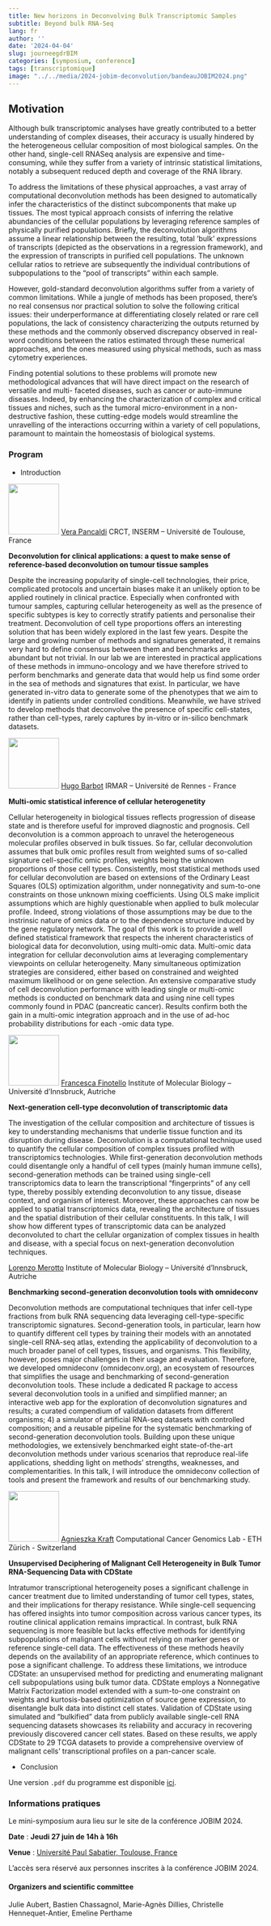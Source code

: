 ```yaml
---
title: New horizons in Deconvolving Bulk Transcriptomic Samples
subtitle: Beyond bulk RNA-Seq
lang: fr
author: ''
date: '2024-04-04'
slug: journeegdrBIM
categories: [symposium, conference]
tags: [transcriptomique]
image: "../../media/2024-jobim-deconvolution/bandeauJOBIM2024.png"
---
```


## Motivation

Although bulk transcriptomic analyses have greatly contributed to a better understanding of complex diseases, their accuracy is usually hindered by the heterogeneous cellular composition of most biological samples. On the other hand, single-cell RNASeq analysis are expensive and time-consuming, while they suffer from a variety of intrinsic statistical limitations, notably a subsequent reduced depth and coverage of the RNA library.

To address the limitations of these physical approaches, a vast array of computational deconvolution methods has been designed to automatically infer the characteristics of the distinct subcomponents that make up tissues. The most typical approach consists of inferring the relative abundancies of the cellular populations by leveraging reference samples of physically purified populations. Briefly, the deconvolution algorithms assume a linear relationship between the resulting, total 'bulk' expressions of transcripts (depicted as the observations in a regression framework), and the expression of transcripts in purified cell populations. The unknown cellular ratios to retrieve are subsequently the individual contributions of subpopulations to the “pool of transcripts” within each sample.

However, gold-standard deconvolution algorithms suffer from a variety of common limitations. While a jungle of methods has been proposed, there’s no real consensus nor practical solution to solve the following critical issues: their underperformance at differentiating closely related or rare cell populations, the lack of consistency characterizing the outputs returned by these methods and the commonly observed discrepancy observed in real-word conditions between the ratios estimated through these numerical approaches, and the ones measured using physical methods, such as mass cytometry experiences.

Finding potential solutions to these problems will promote new methodological advances that will have direct impact on the research of versatile and multi- faceted diseases, such as cancer or auto-immune diseases. Indeed, by enhancing the characterization of complex and critical tissues and niches, such as the tumoral micro-environment in a non-destructive fashion, these cutting-edge models would streamline the unravelling of the interactions occurring within a variety of cell populations, paramount to maintain the homeostasis of biological systems.


### Program

- Introduction

![](/media/2024-jobim-deconvolution/verapancaldi.jpg){width=100} [Vera Pancaldi](https://www.crct-inserm.fr/annuaire/vera-pancaldi/) CRCT, INSERM – Université de Toulouse, France
  

**Deconvolution for clinical applications: a quest to make sense of
reference-based deconvolution on tumour tissue samples**

Despite the increasing popularity of single-cell technologies, their price, complicated
protocols and uncertain biases make it an unlikely option to be applied routinely in clinical
practice. Especially when confronted with tumour samples, capturing cellular heterogeneity as
well as the presence of specific subtypes is key to correctly stratify patients and personalise their
treatment.
Deconvolution of cell type proportions offers an interesting solution that has been widely explored
in the last few years. Despite the large and growing number of methods and signatures
generated, it remains very hard to define consensus between them and benchmarks are
abundant but not trivial. In our lab we are interested in practical applications of these methods in
immuno-oncology and we have therefore strived to perform benchmarks and generate data that
would help us find some order in the sea of methods and signatures that exist.
In particular, we have generated in-vitro data to generate some of the phenotypes that we aim
to identify in patients under controlled conditions. Meanwhile, we have strived to develop
methods that deconvolve the presence of specific cell-states, rather than cell-types, rarely
captures by in-vitro or in-silico benchmark datasets.

![](/media/2024-jobim-deconvolution/hugobarbot.jpeg){width=100} [Hugo Barbot]() IRMAR – Université de Rennes - France
  

**Multi-omic statistical inference of cellular heterogenetity**

Cellular heterogeneity in biological tissues reflects progression of disease state and is therefore useful for
improved diagnostic and prognosis. Cell deconvolution is a common approach to unravel the
heterogeneous molecular profiles observed in bulk tissues. So far, cellular deconvolution assumes that bulk
omic profiles result from weighted sums of so-called signature cell-specific omic profiles, weights being the
unknown proportions of those cell types. Consistently, most statistical methods used for cellular
deconvolution are based on extensions of the Ordinary Least Squares (OLS) optimization algorithm, under
nonnegativity and sum-to-one constraints on those unknown mixing coefficients. Using OLS make implicit
assumptions which are highly questionable when applied to bulk molecular profile. Indeed, strong violations
of those assumptions may be due to the instrinsic nature of omics data or to the dependence structure
induced by the gene regulatory network. The goal of this work is to provide a well defined statistical
framework that respects the inherent characteristics of biological data for deconvolution, using multi-omic
data.
Multi-omic data integration for cellular deconvolution aims at leveraging complementary viewpoints on
cellular heterogeneity. Many simultaneous optimization strategies are considered, either based on
constrained and weighted maximum likelihood or on gene selection. An extensive comparative study of
cell deconvolution performance with leading single or multi-omic methods is conducted on benchmark
data and using nine cell types commonly found in PDAC (pancreatic cancer). Results confirm both the
gain in a multi-omic integration approach and in the use of ad-hoc probability distributions for each -omic
data type.

![](/media/2024-jobim-deconvolution/francescafinotello.jpg){width=100} [Francesca Finotello](https://computationalbiomedicinegroup.github.io/) Institute of Molecular Biology – Université d'Innsbruck, Autriche
  

**Next-generation cell-type deconvolution of transcriptomic data**

The investigation of the cellular composition and architecture of tissues is key to understanding mechanisms
that underlie tissue function and its disruption during disease. Deconvolution is a computational technique
used to quantify the cellular composition of complex tissues profiled with transcriptomics technologies.
While first-generation deconvolution methods could disentangle only a handful of cell types (mainly human
immune cells), second-generation methods can be trained using single-cell transcriptomics data to learn
the transcriptional “fingerprints” of any cell type, thereby possibly extending deconvolution to any tissue,
disease context, and organism of interest. Moreover, these approaches can now be applied to
spatial transcriptomics data, revealing the architecture of tissues and the spatial distribution of
their cellular constituents.
In this talk, I will show how different types of transcriptomic data can be analyzed
deconvoluted to chart the cellular organization of complex tissues in health and disease, with a
special focus on next-generation deconvolution techniques.


[Lorenzo Merotto]() Institute of Molecular Biology – Université d'Innsbruck, Autriche
  

**Benchmarking second-generation deconvolution tools with omnideconv**

Deconvolution methods are computational techniques that infer cell-type fractions from bulk RNA
sequencing data leveraging cell-type-specific transcriptomic signatures. Second-generation tools, in
particular, learn how to quantify different cell types by training their models with an annotated single-cell
RNA-seq atlas, extending the applicability of deconvolution to a much broader panel of cell types, tissues,
and organisms. This flexibility, however, poses major challenges in their usage and evaluation.
Therefore, we developed omnideconv (omnideconv.org), an ecosystem of resources that simplifies the
usage and benchmarking of second-generation deconvolution tools. These include a dedicated R
package to access several deconvolution tools in a unified and simplified manner; an interactive web app
for the exploration of deconvolution signatures and results; a curated compendium of validation datasets
from different organisms; 4) a simulator of artificial RNA-seq datasets with controlled composition; and a
reusable pipeline for the systematic benchmarking of second-generation deconvolution tools. Building
upon these unique methodologies, we extensively benchmarked eight state-of-the-art deconvolution
methods under various scenarios that reproduce real-life applications, shedding light on methods’ strengths,
weaknesses, and complementarities.
In this talk, I will introduce the omnideconv collection of tools and present the framework and results of our
benchmarking study.

![](/media/2024-jobim-deconvolution/krafta.jpg){width=100} [Agnieszka Kraft]() Computational Cancer Genomics Lab - ETH Zürich - Switzerland
  

**Unsupervised Deciphering of Malignant Cell Heterogeneity in Bulk Tumor RNA-Sequencing Data with CDState**

Intratumor transcriptional heterogeneity poses a significant challenge in cancer treatment due to limited
understanding of tumor cell types, states, and their implications for therapy resistance. While single-cell
sequencing has offered insights into tumor composition across various cancer types, its routine clinical
application remains impractical. In contrast, bulk RNA sequencing is more feasible but lacks effective
methods for identifying subpopulations of malignant cells without relying on marker genes or reference
single-cell data. The effectiveness of these methods heavily depends on the availability of an appropriate
reference, which continues to pose a significant challenge.
To address these limitations, we introduce CDState: an unsupervised method for predicting and
enumerating malignant cell subpopulations using bulk tumor data. CDState employs a Nonnegative Matrix
Factorization model extended with a sum-to-one constraint on weights and kurtosis-based optimization of
source gene expression, to disentangle bulk data into distinct cell states.
Validation of CDState using simulated and "bulkified" data from publicly available single-cell RNA
sequencing datasets showcases its reliability and accuracy in recovering previously discovered cancer cell
states. Based on these results, we apply CDState to 29 TCGA datasets to provide a comprehensive
overview of malignant cells' transcriptional profiles on a pan-cancer scale.

-  Conclusion

Une version `.pdf` du programme est disponible [ici](https://jobim2024.sciencesconf.org/data/2A_english_early_booklet_symposium.pdf).

### Informations pratiques

Le mini-symposium aura lieu sur le site de la conférence JOBIM 2024.

::: {.callout-tip appearance="simple" icon="false"}
**Date** : **Jeudi 27 juin de 14h à 16h**

**Venue** : [Université Paul Sabatier, Toulouse, France](https://jobim2024.sciencesconf.org/resource/acces)

L'accès sera réservé aux personnes inscrites à la conférence JOBIM 2024.
:::

#### Organizers and scientific committee

Julie Aubert, Bastien Chassagnol, Marie-Agnès Dillies, Christelle Hennequet-Antier, Emeline Perthame

